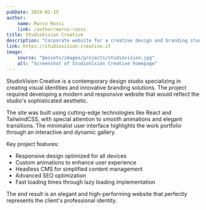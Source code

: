 ```yaml
---
pubDate: 2024-02-15
author:
    name: Marco Rossi
    link: /author/marco-rossi
title: StudioVision Creative
description: "Corporate website for a creative design and branding studio"
link: https://studiovision-creative.it
image:
    source: "@assets/images/projects/studiovision.jpg"
    alt: "Screenshot of StudioVision Creative homepage"
---
```


StudioVision Creative is a contemporary design studio specializing in creating visual identities and innovative branding solutions. The project required developing a modern and responsive website that would reflect the studio's sophisticated aesthetic.

The site was built using cutting-edge technologies like React and TailwindCSS, with special attention to smooth animations and elegant transitions. The minimalist user interface highlights the work portfolio through an interactive and dynamic gallery.

Key project features:

- Responsive design optimized for all devices
- Custom animations to enhance user experience
- Headless CMS for simplified content management
- Advanced SEO optimization
- Fast loading times through lazy loading implementation

The end result is an elegant and high-performing website that perfectly represents the client's professional identity.
